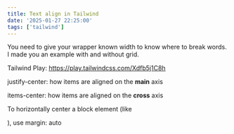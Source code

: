 ```yaml
---
title: Text align in Tailwind
date: '2025-01-27 22:25:00'
tags: ['tailwind']
---
```


You need to give your wrapper known width to know where to break words. I made you an example with and without grid.

Tailwind Play:
https://play.tailwindcss.com/Xdfb5j1C8h

justify-center: how items are aligned on the **main** axis

items-center: how items are aligned on the **cross** axis

To horizontally center a block element (like <div>), use margin: auto
